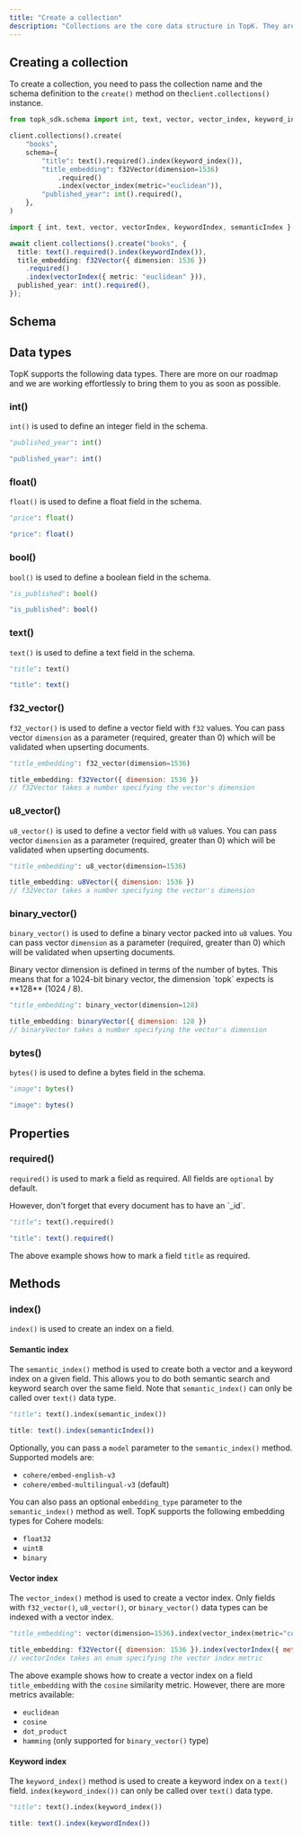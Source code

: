 ```yaml
---
title: "Create a collection"
description: "Collections are the core data structure in TopK. They are used to store and query documents."
---
```



## Creating a collection

To create a collection, you need to pass the collection name and the schema definition to the `create()` method on the`client.collections()` instance.

<CodeGroup>

```python Python
from topk_sdk.schema import int, text, vector, vector_index, keyword_index, semantic_index

client.collections().create(
    "books",
    schema={
        "title": text().required().index(keyword_index()),
        "title_embedding": f32Vector(dimension=1536)
            .required()
            .index(vector_index(metric="euclidean")),
        "published_year": int().required(),
    },
)
```


```typescript Javascript
import { int, text, vector, vectorIndex, keywordIndex, semanticIndex } from "topk-js/schema";

await client.collections().create("books", {
  title: text().required().index(keywordIndex()),
  title_embedding: f32Vector({ dimension: 1536 })
    .required()
    .index(vectorIndex({ metric: "euclidean" })),
  published_year: int().required(),
});
```

</CodeGroup>

## Schema

## Data types

TopK supports the following data types. There are more on our roadmap and we are working effortlessly to bring them to you as soon as possible.

### int()

`int()` is used to define an integer field in the schema.

<CodeGroup>

```python Python
"published_year": int()
```


```typescript JavaScript
"published_year": int()
```

</CodeGroup>

### float()

`float()` is used to define a float field in the schema.

<CodeGroup>

```python Python
"price": float()
```


```js JavaScript
"price": float()
```

</CodeGroup>

### bool()

`bool()` is used to define a boolean field in the schema.

<CodeGroup>

```python Python
"is_published": bool()
```


```typescript JavaScript
"is_published": bool()
```

</CodeGroup>

### text()

`text()` is used to define a text field in the schema.

<CodeGroup>

```python Python
"title": text()
```


```js JavaScript
"title": text()
```

</CodeGroup>

### f32_vector()

`f32_vector()` is used to define a vector field with `f32` values. You can pass vector `dimension` as a parameter (required, greater than 0) which will be validated when upserting documents.

<CodeGroup>

```python Python
"title_embedding": f32_vector(dimension=1536)
```


```js JavaScript
title_embedding: f32Vector({ dimension: 1536 })
// f32Vector takes a number specifying the vector's dimension
```

</CodeGroup>

### u8_vector()

`u8_vector()` is used to define a vector field with `u8` values. You can pass vector `dimension` as a parameter (required, greater than 0) which will be validated when upserting documents.

<CodeGroup>

```python Python
"title_embedding": u8_vector(dimension=1536)
```


```js JavaScript
title_embedding: u8Vector({ dimension: 1536 })
// f32Vector takes a number specifying the vector's dimension
```

</CodeGroup>

### binary_vector()

`binary_vector()` is used to define a binary vector packed into `u8` values. You can pass vector `dimension` as a parameter (required, greater than 0) which will be validated when upserting documents.

<Note>
  Binary vector dimension is defined in terms of the number of bytes. This means that for a 1024-bit binary vector, the dimension `topk` expects is **128** (1024 / 8).
</Note>

<CodeGroup>

```python Python
"title_embedding": binary_vector(dimension=128)
```


```js JavaScript
title_embedding: binaryVector({ dimension: 128 })
// binaryVector takes a number specifying the vector's dimension
```

</CodeGroup>

### bytes()

`bytes()` is used to define a bytes field in the schema.

<CodeGroup>

```python Python
"image": bytes()
```


```js JavaScript
"image": bytes()
```

</CodeGroup>

## Properties

### required()

`required()` is used to mark a field as required. All fields are `optional` by default.

<Note>
  However, don't forget that every document has to have an `_id`.
</Note>

<CodeGroup>

```python Python
"title": text().required()
```


```js JavaScript
"title": text().required()
```

</CodeGroup>

The above example shows how to mark a field `title` as required.

## Methods

### index()

`index()` is used to create an index on a field.

#### Semantic index

The `semantic_index()` method is used to create both a vector and a keyword index on a given field. This allows you to do both semantic search and keyword search over the same field. Note that `semantic_index()` can only be called over `text()` data type.

<CodeGroup>

```python Python
"title": text().index(semantic_index())
```


```typescript JavaScript
title: text().index(semanticIndex())
```

</CodeGroup>

Optionally, you can pass a `model` parameter to the `semantic_index()` method. Supported models are:

- `cohere/embed-english-v3`
- `cohere/embed-multilingual-v3` (default)

You can also pass an optional `embedding_type` parameter to the `semantic_index()` method as well. TopK supports the following embedding types for Cohere models:

- `float32`
- `uint8`
- `binary`



#### Vector index

The `vector_index()` method is used to create a vector index. Only fields with `f32_vector()`, `u8_vector()`, or `binary_vector()` data types
can be indexed with a vector index.

<CodeGroup>

```python Python
"title_embedding": vector(dimension=1536).index(vector_index(metric="cosine"))
```


```js JavaScript
title_embedding: f32Vector({ dimension: 1536 }).index(vectorIndex({ metric: "cosine" }))
// vectorIndex takes an enum specifying the vector index metric
```

</CodeGroup>

The above example shows how to create a vector index on a field `title_embedding` with the `cosine` similarity metric.
However, there are more metrics available:

- `euclidean`
- `cosine`
- `dot_product`
- `hamming` (only supported for `binary_vector()` type)

<Support />

#### Keyword index

The `keyword_index()` method is used to create a keyword index on a `text()` field.
`index(keyword_index())` can only be called over `text()` data type.

<CodeGroup>

```python Python
"title": text().index(keyword_index())
```


```js JavaScript
title: text().index(keywordIndex())
```

</CodeGroup>